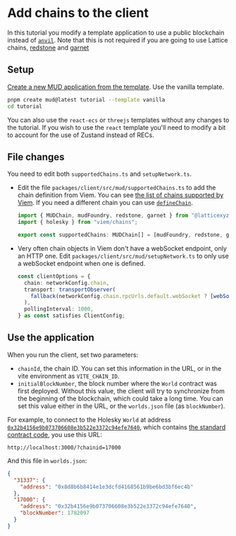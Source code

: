 
# Add chains to the client

In this tutorial you modify a template application to use a public blockchain instead of [`anvil`](https://book.getfoundry.sh/anvil/).
Note that this is not required if you are going to use Lattice chains, [redstone](https://redstone.xyz/) and [garnet](https://garnetchain.com/)

## Setup

[Create a new MUD application from the template](../../templates/typescript/getting-started).
Use the vanilla template.

```sh copy
pnpm create mud@latest tutorial --template vanilla
cd tutorial
```

You can also use the `react-ecs` or `threejs` templates without any changes to the tutorial.
If you wish to use the `react` template you'll need to modify a bit to account for the use of Zustand instead of RECs.

## File changes

You need to edit both `supportedChains.ts` and `setupNetwork.ts`.

- Edit the file `packages/client/src/mud/supportedChains.ts` to add the chain definition from Viem.
  You can see [the list of chains supported by Viem](https://github.com/wevm/viem/blob/main/src/chains/index.ts).
  If you need a different chain you can use [`defineChain`](https://viem.sh/docs/chains/introduction#custom-chains).

  ```ts filename="supportedChains.ts" copy showLineNumbers {2,4}
  import { MUDChain, mudFoundry, redstone, garnet } from "@latticexyz/common/chains";
  import { holesky } from "viem/chains";

  export const supportedChains: MUDChain[] = [mudFoundry, redstone, garnet, holesky];
  ```

- Very often chain objects in Viem don't have a webSocket endpoint, only an HTTP one.
  Edit `packages/client/src/mud/setupNetwork.ts` to only use a webSocket endpoint when one is defined.

  ```ts showLineNumbers {3-4}
  const clientOptions = {
    chain: networkConfig.chain,
    transport: transportObserver(
      fallback(networkConfig.chain.rpcUrls.default.webSocket ? [webSocket(), http()] : [http()]),
    ),
    pollingInterval: 1000,
  } as const satisfies ClientConfig;
  ```

## Use the application

When you run the client, set two parameters:

- `chainId`, the chain ID. You can set this information in the URL, or in the vite environment as `VITE_CHAIN_ID`.
- `initialBlockNumber`, the block number where the `World` contract was first deployed.
  Without this value, the client will try to synchronize from the beginning of the blockchain, which could take a long time.
  You can set this value either in the URL, or the `worlds.json` file (as `blockNumber`).

For example, to connect to the Holesky `World` at address [`0x32b4156e9b073706608e3b522e3372c94efe7640`](https://eth-holesky.blockscout.com/address/0x32b4156e9b073706608e3b522e3372c94efe7640?tab=contract_code), which contains [the standard contract code](/templates/typescript/contracts), you use this URL:

```url
http://localhost:3000/?chainid=17000
```

And this file in `worlds.json`:

```json
{
  "31337": {
    "address": "0x8d8b6b8414e1e3dcfd4168561b9be6bd3bf6ec4b"
  },
  "17000": {
    "address": "0x32b4156e9b073706608e3b522e3372c94efe7640",
    "blockNumber": 1782097
  }
}
```
